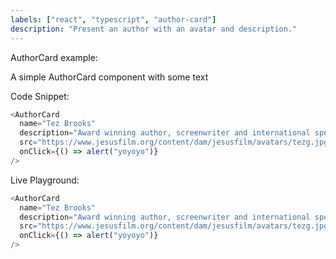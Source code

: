 ```yaml
---
labels: ["react", "typescript", "author-card"]
description: "Present an author with an avatar and description."
---
```



AuthorCard example:

A simple AuthorCard component with some text

Code Snippet:

```js
<AuthorCard
  name="Tez Brooks"
  description="Award winning author, screenwriter and international speaker"
  src="https://www.jesusfilm.org/content/dam/jesusfilm/avatars/tezg.jpg"
  onClick={() => alert("yoyoyo")}
/>
```

Live Playground:

```js live
<AuthorCard
  name="Tez Brooks"
  description="Award winning author, screenwriter and international speaker"
  src="https://www.jesusfilm.org/content/dam/jesusfilm/avatars/tezg.jpg"
  onClick={() => alert("yoyoyo")}
/>
```
